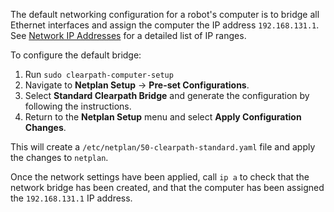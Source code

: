The default networking configuration for a robot's computer is to bridge all Ethernet interfaces and assign the computer
the IP address `192.168.131.1`. See [Network IP Addresses](../../ros/networking/network_ip_addresses.mdx) for a detailed list of IP ranges.

To configure the default bridge:
1. Run `sudo clearpath-computer-setup` 
2. Navigate to **Netplan Setup** -> **Pre-set Configurations**.
3. Select **Standard Clearpath Bridge** and generate the configuration by following the instructions.
4. Return to the **Netplan Setup** menu and select **Apply Configuration Changes**.

This will create a `/etc/netplan/50-clearpath-standard.yaml` file and apply the changes to `netplan`.

Once the network settings have been applied, call `ip a` to check that the network bridge has been created, and
that the computer has been assigned the `192.168.131.1` IP address.